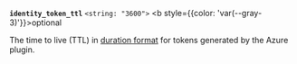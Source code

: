 <a id="identity_token_ttl-request" />

**`identity_token_ttl`** `<string: "3600">` <b style={{color: 'var(--gray-3)'}}>optional</b> <EnterpriseAlert inline />

The time to live (TTL) in [duration format](/vault/docs/concepts/duration-format)
for tokens generated by the Azure plugin.